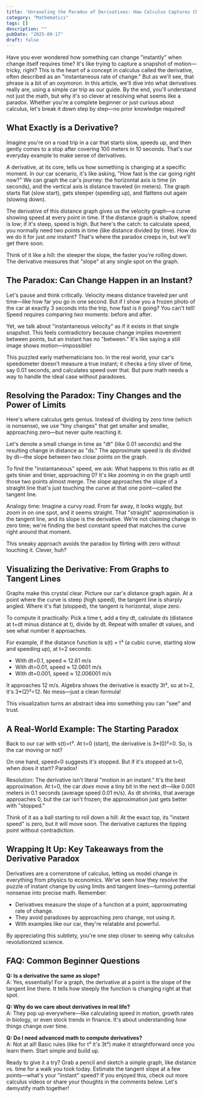 ```yaml
---
title: 'Unraveling the Paradox of Derivatives: How Calculus Captures Change in an Instant'
category: "Mathematics"
tags: []
description: ""
pubDate: "2025-09-17"
draft: false
---
```


Have you ever wondered how something can change "instantly" when change itself requires time? It's like trying to capture a snapshot of motion—tricky, right? This is the heart of a concept in calculus called the derivative, often described as an "instantaneous rate of change." But as we'll see, that phrase is a bit of an oxymoron. In this article, we'll dive into what derivatives really are, using a simple car trip as our guide. By the end, you'll understand not just the math, but why it's so clever at resolving what seems like a paradox. Whether you're a complete beginner or just curious about calculus, let's break it down step by step—no prior knowledge required!

## What Exactly is a Derivative?

Imagine you're on a road trip in a car that starts slow, speeds up, and then gently comes to a stop after covering 100 meters in 10 seconds. That's our everyday example to make sense of derivatives.

A derivative, at its core, tells us how something is changing at a specific moment. In our car scenario, it's like asking, "How fast is the car going right now?" We can graph the car's journey: the horizontal axis is time (in seconds), and the vertical axis is distance traveled (in meters). The graph starts flat (slow start), gets steeper (speeding up), and flattens out again (slowing down).

The derivative of this distance graph gives us the velocity graph—a curve showing speed at every point in time. If the distance graph is shallow, speed is low; if it's steep, speed is high. But here's the catch: to calculate speed, you normally need two points in time (like distance divided by time). How do we do it for just _one_ instant? That's where the paradox creeps in, but we'll get there soon.

Think of it like a hill: the steeper the slope, the faster you're rolling down. The derivative measures that "slope" at any single spot on the graph.

## The Paradox: Can Change Happen in an Instant?

Let's pause and think critically. Velocity means distance traveled per unit time—like how far you go in one second. But if I show you a frozen photo of the car at exactly 3 seconds into the trip, how fast is it going? You can't tell! Speed requires comparing _two_ moments: before and after.

Yet, we talk about "instantaneous velocity" as if it exists in that single snapshot. This feels contradictory because change implies movement between points, but an instant has no "between." It's like saying a still image shows motion—impossible!

This puzzled early mathematicians too. In the real world, your car's speedometer doesn't measure a true instant; it checks a tiny sliver of time, say 0.01 seconds, and calculates speed over that. But pure math needs a way to handle the ideal case without paradoxes.

## Resolving the Paradox: Tiny Changes and the Power of Limits

Here's where calculus gets genius. Instead of dividing by zero time (which is nonsense), we use "tiny changes" that get smaller and smaller, approaching zero—but never quite reaching it.

Let's denote a small change in time as "dt" (like 0.01 seconds) and the resulting change in distance as "ds." The approximate speed is ds divided by dt—the slope between two close points on the graph.

To find the "instantaneous" speed, we ask: What happens to this ratio as dt gets tinier and tinier, approaching 0? It's like zooming in on the graph until those two points almost merge. The slope approaches the slope of a straight line that's just touching the curve at that one point—called the tangent line.

Analogy time: Imagine a curvy road. From far away, it looks wiggly, but zoom in on one spot, and it seems straight. That "straight" approximation is the tangent line, and its slope is the derivative. We're not claiming change in zero time; we're finding the best constant speed that matches the curve right around that moment.

This sneaky approach avoids the paradox by flirting with zero without touching it. Clever, huh?

## Visualizing the Derivative: From Graphs to Tangent Lines

Graphs make this crystal clear. Picture our car's distance graph again. At a point where the curve is steep (high speed), the tangent line is sharply angled. Where it's flat (stopped), the tangent is horizontal, slope zero.

To compute it practically: Pick a time t, add a tiny dt, calculate ds (distance at t+dt minus distance at t), divide by dt. Repeat with smaller dt values, and see what number it approaches.

For example, if the distance function is s(t) = t³ (a cubic curve, starting slow and speeding up), at t=2 seconds:

- With dt=0.1, speed ≈ 12.61 m/s
- With dt=0.01, speed ≈ 12.0601 m/s
- With dt=0.001, speed ≈ 12.006001 m/s

It approaches 12 m/s. Algebra shows the derivative is exactly 3t², so at t=2, it's 3\*(2)²=12. No mess—just a clean formula!

This visualization turns an abstract idea into something you can "see" and trust.

## A Real-World Example: The Starting Paradox

Back to our car with s(t)=t³. At t=0 (start), the derivative is 3\*(0)²=0. So, is the car moving or not?

On one hand, speed=0 suggests it's stopped. But if it's stopped at t=0, when does it start? Paradox!

Resolution: The derivative isn't literal "motion in an instant." It's the best approximation. At t=0, the car _does_ move a tiny bit in the next dt—like 0.001 meters in 0.1 seconds (average speed 0.01 m/s). As dt shrinks, that average approaches 0, but the car isn't frozen; the approximation just gets better with "stopped."

Think of it as a ball starting to roll down a hill: At the exact top, its "instant speed" is zero, but it will move soon. The derivative captures the tipping point without contradiction.

## Wrapping It Up: Key Takeaways from the Derivative Paradox

Derivatives are a cornerstone of calculus, letting us model change in everything from physics to economics. We've seen how they resolve the puzzle of instant change by using limits and tangent lines—turning potential nonsense into precise math. Remember:

- Derivatives measure the slope of a function at a point, approximating rate of change.
- They avoid paradoxes by approaching zero change, not using it.
- With examples like our car, they're relatable and powerful.

By appreciating this subtlety, you're one step closer to seeing why calculus revolutionized science.

## FAQ: Common Beginner Questions

**Q: Is a derivative the same as slope?**  
A: Yes, essentially! For a graph, the derivative at a point is the slope of the tangent line there. It tells how steeply the function is changing right at that spot.

**Q: Why do we care about derivatives in real life?**  
A: They pop up everywhere—like calculating speed in motion, growth rates in biology, or even stock trends in finance. It's about understanding _how_ things change over time.

**Q: Do I need advanced math to compute derivatives?**  
A: Not at all! Basic rules (like for t³ it's 3t²) make it straightforward once you learn them. Start simple and build up.

Ready to give it a try? Grab a pencil and sketch a simple graph, like distance vs. time for a walk you took today. Estimate the tangent slope at a few points—what's your "instant" speed? If you enjoyed this, check out more calculus videos or share your thoughts in the comments below. Let's demystify math together!
